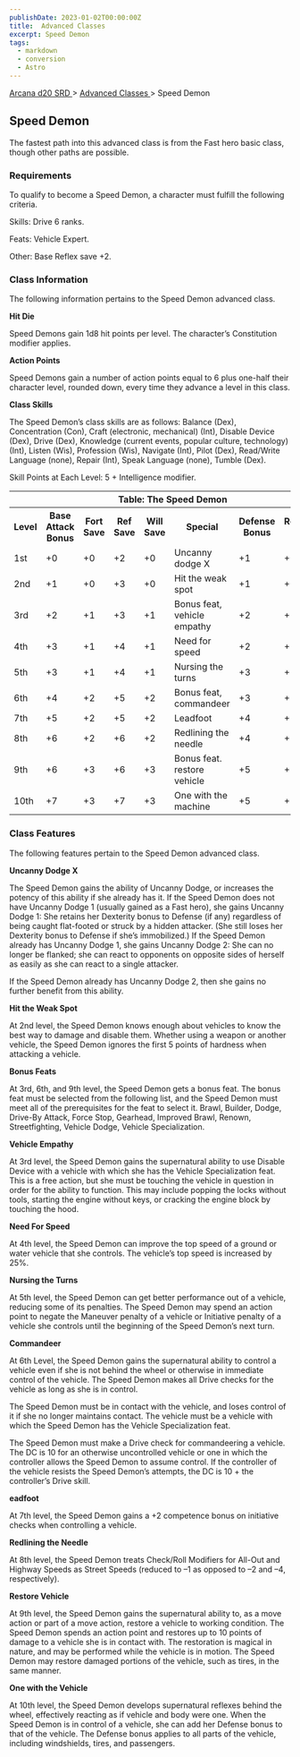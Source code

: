 ```yaml
---
publishDate: 2023-01-02T00:00:00Z
title:  Advanced Classes 
excerpt: Speed Demon
tags:
  - markdown
  - conversion
  - Astro
---
```


[ Arcana d20 SRD ](/#arcanaD20) > [ Advanced Classes ](arcana-d20-srd-advanced-classes-index) > Speed Demon

##  Speed Demon

The fastest path into this advanced class is from the Fast hero basic class,
though other paths are possible.

###  Requirements

To qualify to become a Speed Demon, a character must fulfill the following
criteria.

Skills: Drive 6 ranks.

Feats: Vehicle Expert.

Other: Base Reflex save +2.

###  Class Information

The following information pertains to the Speed Demon advanced class.

**Hit Die**

Speed Demons gain 1d8 hit points per level. The character’s Constitution
modifier applies.

**Action Points**

Speed Demons gain a number of action points equal to 6 plus one-half their
character level, rounded down, every time they advance a level in this class.

**Class Skills**

The Speed Demon’s class skills are as follows: Balance (Dex), Concentration
(Con), Craft (electronic, mechanical) (Int), Disable Device (Dex), Drive
(Dex), Knowledge (current events, popular culture, technology) (Int), Listen
(Wis), Profession (Wis), Navigate (Int), Pilot (Dex), Read/Write Language
(none), Repair (Int), Speak Language (none), Tumble (Dex).

Skill Points at Each Level: 5 + Intelligence modifier.


<table> <tr> <th colspan="8"> Table: The Speed Demon </th> </tr> <tr> <th> Level </th> <th> Base Attack Bonus </th> <th> Fort Save </th> <th> Ref Save </th> <th> Will Save </th> <th> Special </th> <th> Defense Bonus </th> <th> Reputation Bonus </th> </tr> <tr> <td> 1st </td> <td> +0 </td> <td> +0 </td> <td> +2 </td> <td> +0 </td> <td> Uncanny dodge X </td> <td> +1 </td> <td> +0 </td> </tr> <tr class="shaded"> <td> 2nd </td> <td> +1 </td> <td> +0 </td> <td> +3 </td> <td> +0 </td> <td> Hit the weak spot </td> <td> +1 </td> <td> +0 </td> </tr> <tr> <td> 3rd </td> <td> +2 </td> <td> +1 </td> <td> +3 </td> <td> +1 </td> <td> Bonus feat, vehicle empathy </td> <td> +2 </td> <td> +1 </td> </tr> <tr class="shaded"> <td> 4th </td> <td> +3 </td> <td> +1 </td> <td> +4 </td> <td> +1 </td> <td> Need for speed </td> <td> +2 </td> <td> +1 </td> </tr> <tr> <td> 5th </td> <td> +3 </td> <td> +1 </td> <td> +4 </td> <td> +1 </td> <td> Nursing the turns </td> <td> +3 </td> <td> +1 </td> </tr> <tr class="shaded"> <td> 6th </td> <td> +4 </td> <td> +2 </td> <td> +5 </td> <td> +2 </td> <td> Bonus feat, commandeer </td> <td> +3 </td> <td> +2 </td> </tr> <tr> <td> 7th </td> <td> +5 </td> <td> +2 </td> <td> +5 </td> <td> +2 </td> <td> Leadfoot </td> <td> +4 </td> <td> +2 </td> </tr> <tr class="shaded"> <td> 8th </td> <td> +6 </td> <td> +2 </td> <td> +6 </td> <td> +2 </td> <td> Redlining the needle </td> <td> +4 </td> <td> +2 </td> </tr> <tr> <td> 9th </td> <td> +6 </td> <td> +3 </td> <td> +6 </td> <td> +3 </td> <td> Bonus feat. restore vehicle </td> <td> +5 </td> <td> +3 </td> </tr> <tr class="shaded"> <td> 10th </td> <td> +7 </td> <td> +3 </td> <td> +7 </td> <td> +3 </td> <td> One with the machine </td> <td> +5 </td> <td> +3 </td> </tr> </table>



###  Class Features

The following features pertain to the Speed Demon advanced class.

**Uncanny Dodge X**

The Speed Demon gains the ability of Uncanny Dodge, or increases the potency
of this ability if she already has it. If the Speed Demon does not have
Uncanny Dodge 1 (usually gained as a Fast hero), she gains Uncanny Dodge 1:
She retains her Dexterity bonus to Defense (if any) regardless of being caught
flat-footed or struck by a hidden attacker. (She still loses her Dexterity
bonus to Defense if she’s immobilized.) If the Speed Demon already has Uncanny
Dodge 1, she gains Uncanny Dodge 2: She can no longer be flanked; she can
react to opponents on opposite sides of herself as easily as she can react to
a single attacker.

If the Speed Demon already has Uncanny Dodge 2, then she gains no further
benefit from this ability.

**Hit the Weak Spot**

At 2nd level, the Speed Demon knows enough about vehicles to know the best way
to damage and disable them. Whether using a weapon or another vehicle, the
Speed Demon ignores the first 5 points of hardness when attacking a vehicle.

**Bonus Feats**

At 3rd, 6th, and 9th level, the Speed Demon gets a bonus feat. The bonus feat
must be selected from the following list, and the Speed Demon must meet all of
the prerequisites for the feat to select it. Brawl, Builder, Dodge, Drive-By
Attack, Force Stop, Gearhead, Improved Brawl, Renown, Streetfighting, Vehicle
Dodge, Vehicle Specialization.

**Vehicle Empathy**

At 3rd level, the Speed Demon gains the supernatural ability to use Disable
Device with a vehicle with which she has the Vehicle Specialization feat. This
is a free action, but she must be touching the vehicle in question in order
for the ability to function. This may include popping the locks without tools,
starting the engine without keys, or cracking the engine block by touching the
hood.

**Need For Speed**

At 4th level, the Speed Demon can improve the top speed of a ground or water
vehicle that she controls. The vehicle’s top speed is increased by 25%.

**Nursing the Turns**

At 5th level, the Speed Demon can get better performance out of a vehicle,
reducing some of its penalties. The Speed Demon may spend an action point to
negate the Maneuver penalty of a vehicle or Initiative penalty of a vehicle
she controls until the beginning of the Speed Demon’s next turn.

**Commandeer**

At 6th Level, the Speed Demon gains the supernatural ability to control a
vehicle even if she is not behind the wheel or otherwise in immediate control
of the vehicle. The Speed Demon makes all Drive checks for the vehicle as long
as she is in control.

The Speed Demon must be in contact with the vehicle, and loses control of it
if she no longer maintains contact. The vehicle must be a vehicle with which
the Speed Demon has the Vehicle Specialization feat.

The Speed Demon must make a Drive check for commandeering a vehicle. The DC is
10 for an otherwise uncontrolled vehicle or one in which the controller allows
the Speed Demon to assume control. If the controller of the vehicle resists
the Speed Demon’s attempts, the DC is 10 + the controller’s Drive skill.

**eadfoot**

At 7th level, the Speed Demon gains a +2 competence bonus on initiative checks
when controlling a vehicle.

**Redlining the Needle**

At 8th level, the Speed Demon treats Check/Roll Modifiers for All-Out and
Highway Speeds as Street Speeds (reduced to –1 as opposed to –2 and –4,
respectively).

**Restore Vehicle**

At 9th level, the Speed Demon gains the supernatural ability to, as a move
action or part of a move action, restore a vehicle to working condition. The
Speed Demon spends an action point and restores up to 10 points of damage to a
vehicle she is in contact with. The restoration is magical in nature, and may
be performed while the vehicle is in motion. The Speed Demon may restore
damaged portions of the vehicle, such as tires, in the same manner.

**One with the Vehicle**

At 10th level, the Speed Demon develops supernatural reflexes behind the
wheel, effectively reacting as if vehicle and body were one. When the Speed
Demon is in control of a vehicle, she can add her Defense bonus to that of the
vehicle. The Defense bonus applies to all parts of the vehicle, including
windshields, tires, and passengers.

